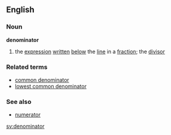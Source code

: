 ==English==
===Noun===
'''denominator'''
#the [[expression]] [[written]] [[below]] the [[line]] in a [[fraction]]; the [[divisor]]
===Related terms===
*[[common denominator]]
*[[lowest common denominator]]
===See also===
*[[numerator]]

[[sv:denominator]]
